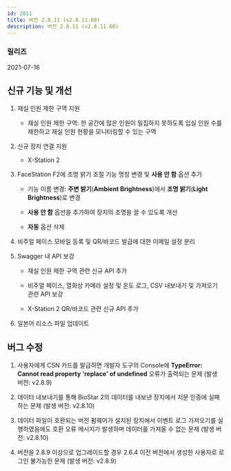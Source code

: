 ```yaml
---
id: 2811
title: 버전 2.8.11 (v2.8.11.60)
description: 버전 2.8.11 (v2.8.11.60)
---
```


### 릴리즈

2021-07-16

## 신규 기능 및 개선

1. 재실 인원 제한 구역 지원

    * 재실 인원 제한 구역: 한 공간에 많은 인원이 밀집하지 못하도록 입실 인원 수를 제한하고 재실 인원 현황을 모니터링할 수 있는 구역

1. 신규 장치 연결 지원

    * X-Station 2

1. FaceStation F2에 조명 밝기 조절 기능 명칭 변경 및 **사용 안 함** 옵션 추가

    * 기능 이름 변경: **주변 밝기**(**Ambient Brightness**)에서 **조명 밝기**(**Light Brightness**)로 변경

    * **사용 안 함** 옵션을 추가하여 장치의 조명을 끌 수 있도록 개선

    * **자동** 옵션 삭제
  
1. 비주얼 페이스 모바일 등록 및 QR/바코드 발급에 대한 이메일 설정 분리

1. Swagger 내 API 보강

    * 재실 인원 제한 구역 관련 신규 API 추가

    * 비주얼 페이스, 열화상 카메라 설정 및 온도 로그, CSV 내보내기 및 가져오기 관련 API 보강

    * X-Station 2 QR/바코드 관련 신규 API 추가

1. 일본어 리소스 파일 업데이트

## 버그 수정

1. 사용자에게 CSN 카드를 발급하면 개발자 도구의 Console에 **TypeError: Cannot read property 'replace' of undefined** 오류가 출력되는 문제 (발생 버전: v2.8.9)

1. 데이터 내보내기를 통해 BioStar 2의 데이터를 내보낸 장치에서 지문 인증에 실패하는 문제 (발생 버전: v2.8.10)

1. 데이터 파일이 호환되는 버전 펌웨어가 설치된 장치에서 이벤트 로그 가져오기를 실행하였음에도 호환 오류 메시지가 발생하며 데이터를 가져올 수 없는 문제 (발생 버전: v2.8.10)

1. 버전을 2.8.9 이상으로 업그레이드할 경우 2.6.4 이전 버전에서 생성한 사용자로 로그인 불가능한 문제 (발생 버전: v2.8.9)
